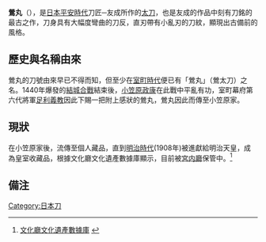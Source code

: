 {{Multiple issues|
{{Expand language|1=ja|time=2021-04-11T10:55:39+00:00}}
{{Refimprove|time=2021-04-11T10:55:39+00:00}}
}}
'''鶯丸'''（{{jpn|j=鶯丸|kn=うぐいすまる}}），是[[日本|日本]][[平安時代|平安時代]]刀匠─友成所作的[[太刀|太刀]]，也是友成的作品中刻有刀銘的最古之作，刀身具有大幅度彎曲的刀反，直刃帶有小亂刃的刀紋，顯現出古備前的風格。

==歷史與名稱由來==
鶯丸的刀號由來早已不得而知，但至少在[[室町時代|室町時代]]便已有「鶯丸」（鶯太刀）之名。1440年爆發的[[結城合戰|結城合戰]]結束後，[[小笠原政康|小笠原政康]]在此戰中平亂有功，室町幕府第六代將軍[[足利義教|足利義教]]因此下賜一把附上感狀的鶯丸，鶯丸因此而傳至小笠原家。

== 現狀 ==
在小笠原家後，流傳至個人藏品，直到[[明治時代|明治時代]](1908年)被進獻給明治天皇，成為皇室收藏品，根據文化廳文化遺產數據庫顯示，目前被[[宮内廳|宮内廳]]保管中。<ref>[https://bunka.nii.ac.jp/db/heritages/detail/195206 文化廳文化遺產數據庫] {{Wayback|url=https://bunka.nii.ac.jp/db/heritages/detail/195206 |date=20150727033535 }} {{ja}}</ref>

==備注==
{{Reflist}}

[[Category:日本刀|Category:日本刀]]
{{天皇項目}}